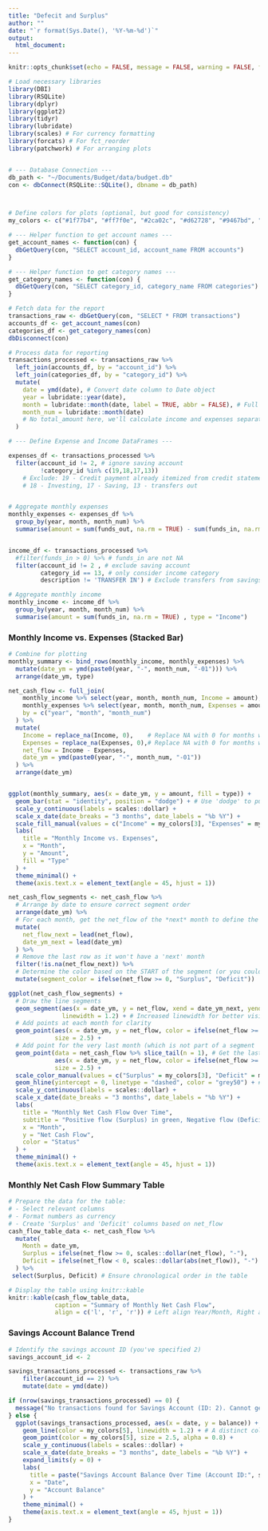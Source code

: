 ```yaml
---
title: "Defecit and Surplus"
author: ""
date: "`r format(Sys.Date(), '%Y-%m-%d')`"
output:
  html_document:
---
```


```r
knitr::opts_chunk$set(echo = FALSE, message = FALSE, warning = FALSE, fig.width = 10, fig.height = 6)

# Load necessary libraries
library(DBI)
library(RSQLite)
library(dplyr)
library(ggplot2)
library(tidyr)
library(lubridate)
library(scales) # For currency formatting
library(forcats) # For fct_reorder
library(patchwork) # For arranging plots


# --- Database Connection ---
db_path <- "~/Documents/Budget/data/budget.db" 
con <- dbConnect(RSQLite::SQLite(), dbname = db_path)



# Define colors for plots (optional, but good for consistency)
my_colors <- c("#1f77b4", "#ff7f0e", "#2ca02c", "#d62728", "#9467bd", "#8c564b", "#e377b2", "#7f7f7f", "#bcbd22", "#17becf")

# --- Helper function to get account names ---
get_account_names <- function(con) {
  dbGetQuery(con, "SELECT account_id, account_name FROM accounts")
}

# --- Helper function to get category names ---
get_category_names <- function(con) {
  dbGetQuery(con, "SELECT category_id, category_name FROM categories")
}

# Fetch data for the report
transactions_raw <- dbGetQuery(con, "SELECT * FROM transactions")
accounts_df <- get_account_names(con)
categories_df <- get_category_names(con)
dbDisconnect(con) 

```



```r


# Process data for reporting
transactions_processed <- transactions_raw %>%
  left_join(accounts_df, by = "account_id") %>%
  left_join(categories_df, by = "category_id") %>%
  mutate(
    date = ymd(date), # Convert date column to Date object
    year = lubridate::year(date),
    month = lubridate::month(date, label = TRUE, abbr = FALSE), # Full month name
    month_num = lubridate::month(date)
    # No total_amount here, we'll calculate income and expenses separately
  )

# --- Define Expense and Income DataFrames ---

expenses_df <- transactions_processed %>%
  filter(account_id != 2, # ignore saving account
         !category_id %in% c(19,18,17,13)) 
    # Exclude: 19 - Credit payment already itemized from credit statements
    # 18 - Investing, 17 - Saving, 13 - transfers out


# Aggregate monthly expenses
monthly_expenses <- expenses_df %>%
  group_by(year, month, month_num) %>%
  summarise(amount = sum(funds_out, na.rm = TRUE) - sum(funds_in, na.rm = TRUE), type = "Expenses")


income_df <- transactions_processed %>%
  #filter(funds_in > 0) %>% # funds_in are not NA
  filter(account_id != 2 , # exclude saving account
         category_id == 13, # only consider income category
         description != 'TRANSFER IN') # Exclude transfers from savings

# Aggregate monthly income
monthly_income <- income_df %>%
  group_by(year, month, month_num) %>%
  summarise(amount = sum(funds_in, na.rm = TRUE) , type = "Income")

```

### Monthly Income vs. Expenses (Stacked Bar)

```r



# Combine for plotting
monthly_summary <- bind_rows(monthly_income, monthly_expenses) %>%
  mutate(date_ym = ymd(paste0(year, "-", month_num, "-01"))) %>%
  arrange(date_ym, type)

net_cash_flow <- full_join(
    monthly_income %>% select(year, month, month_num, Income = amount),
    monthly_expenses %>% select(year, month, month_num, Expenses = amount),
    by = c("year", "month", "month_num")
  ) %>%
  mutate(
    Income = replace_na(Income, 0),    # Replace NA with 0 for months with no income
    Expenses = replace_na(Expenses, 0),# Replace NA with 0 for months with no expenses
    net_flow = Income - Expenses,
    date_ym = ymd(paste0(year, "-", month_num, "-01"))
  ) %>%
  arrange(date_ym)


ggplot(monthly_summary, aes(x = date_ym, y = amount, fill = type)) +
  geom_bar(stat = "identity", position = "dodge") + # Use 'dodge' to put bars side-by-side
  scale_y_continuous(labels = scales::dollar) +
  scale_x_date(date_breaks = "3 months", date_labels = "%b %Y") +
  scale_fill_manual(values = c("Income" = my_colors[3], "Expenses" = my_colors[4])) + # Green for income, red for expenses
  labs(
    title = "Monthly Income vs. Expenses",
    x = "Month",
    y = "Amount",
    fill = "Type"
  ) +
  theme_minimal() +
  theme(axis.text.x = element_text(angle = 45, hjust = 1))
```

```r

net_cash_flow_segments <- net_cash_flow %>%
  # Arrange by date to ensure correct segment order
  arrange(date_ym) %>%
  # For each month, get the net_flow of the *next* month to define the end of the segment
  mutate(
    net_flow_next = lead(net_flow),
    date_ym_next = lead(date_ym)
  ) %>%
  # Remove the last row as it won't have a 'next' month
  filter(!is.na(net_flow_next)) %>%
  # Determine the color based on the START of the segment (or you could use the end, or average)
  mutate(segment_color = ifelse(net_flow >= 0, "Surplus", "Deficit"))

ggplot(net_cash_flow_segments) +
  # Draw the line segments
  geom_segment(aes(x = date_ym, y = net_flow, xend = date_ym_next, yend = net_flow_next, color = segment_color),
               linewidth = 1.2) + # Increased linewidth for better visibility
  # Add points at each month for clarity
  geom_point(aes(x = date_ym, y = net_flow, color = ifelse(net_flow >= 0, "Surplus", "Deficit")),
             size = 2.5) +
  # Add point for the very last month (which is not part of a segment 'start')
  geom_point(data = net_cash_flow %>% slice_tail(n = 1), # Get the last row from the original data
             aes(x = date_ym, y = net_flow, color = ifelse(net_flow >= 0, "Surplus", "Deficit")),
             size = 2.5) +
  scale_color_manual(values = c("Surplus" = my_colors[3], "Deficit" = my_colors[4])) +
  geom_hline(yintercept = 0, linetype = "dashed", color = "grey50") + # Zero line
  scale_y_continuous(labels = scales::dollar) +
  scale_x_date(date_breaks = "3 months", date_labels = "%b %Y") +
  labs(
    title = "Monthly Net Cash Flow Over Time",
    subtitle = "Positive flow (Surplus) in green, Negative flow (Deficit) in red.",
    x = "Month",
    y = "Net Cash Flow",
    color = "Status"
  ) +
  theme_minimal() +
  theme(axis.text.x = element_text(angle = 45, hjust = 1))
```



### Monthly Net Cash Flow Summary Table

```r

# Prepare the data for the table:
# - Select relevant columns
# - Format numbers as currency
# - Create 'Surplus' and 'Deficit' columns based on net_flow
cash_flow_table_data <- net_cash_flow %>%
  mutate(
    Month = date_ym,
    Surplus = ifelse(net_flow >= 0, scales::dollar(net_flow), "-"),
    Deficit = ifelse(net_flow < 0, scales::dollar(abs(net_flow)), "-") # Use absolute value for deficit
  ) %>%
 select(Surplus, Deficit) # Ensure chronological order in the table

# Display the table using knitr::kable
knitr::kable(cash_flow_table_data,
             caption = "Summary of Monthly Net Cash Flow",
             align = c('l', 'r', 'r')) # Left align Year/Month, Right align Surplus/Deficit
```

### Savings Account Balance Trend

```r
# Identify the savings account ID (you've specified 2)
savings_account_id <- 2

savings_transactions_processed <- transactions_raw %>%
    filter(account_id == 2) %>%
    mutate(date = ymd(date))

if (nrow(savings_transactions_processed) == 0) {
  message("No transactions found for Savings Account (ID: 2). Cannot generate balance plot.")
} else {
  ggplot(savings_transactions_processed, aes(x = date, y = balance)) +
    geom_line(color = my_colors[5], linewidth = 1.2) + # A distinct color for savings
    geom_point(color = my_colors[5], size = 2.5, alpha = 0.8) +
    scale_y_continuous(labels = scales::dollar) +
    scale_x_date(date_breaks = "3 months", date_labels = "%b %Y") +
    expand_limits(y = 0) +
    labs(
      title = paste("Savings Account Balance Over Time (Account ID:", savings_account_id, ")"),
      x = "Date",
      y = "Account Balance"
    ) +
    theme_minimal() +
    theme(axis.text.x = element_text(angle = 45, hjust = 1))
}
```

